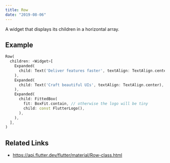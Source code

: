 ```yaml
---
title: Row
date: "2019-08-06"
---
```


A widget that displays its children in a horizontal array.

## Example

```dart liveslice=Row
Row(
  children: <Widget>[
    Expanded(
      child: Text('Deliver features faster', textAlign: TextAlign.center),
    ),
    Expanded(
      child: Text('Craft beautiful UIs', textAlign: TextAlign.center),
    ),
    Expanded(
      child: FittedBox(
        fit: BoxFit.contain, // otherwise the logo will be tiny
        child: const FlutterLogo(),
      ),
    ),
  ],
)
```

## Related Links
- https://api.flutter.dev/flutter/material/Row-class.html
